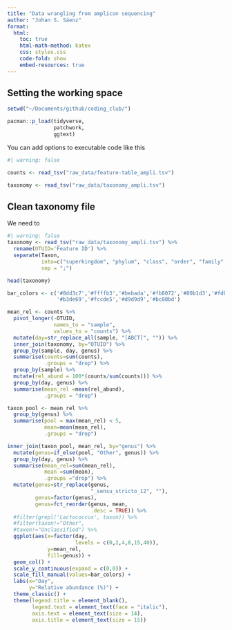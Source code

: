 ```yaml
---
title: "Data wrangling from amplicon sequencing"
author: "Johan S. Sáenz"
format:
  html:
    toc: true
    html-math-method: katex
    css: styles.css
    code-fold: show
    embed-resources: true
---
```


## Setting the working space

```r

setwd("~/Documents/github/coding_club/")

pacman::p_load(tidyverse,
               patchwork, 
               ggtext)
```

You can add options to executable code like this

```r
#| warning: false

counts <- read_tsv("raw_data/feature-table_ampli.tsv")

taxonomy <- read_tsv("raw_data/taxonomy_ampli.tsv")
```

## Clean taxonomy file

We need to

```r
#| warning: false
taxonomy <- read_tsv("raw_data/taxonomy_ampli.tsv") %>% 
  rename(OTUID='Feature ID') %>%
  separate(Taxon,
           into=c("superkingdom", "phylum", "class", "order", "family", "genus", "species"),
           sep = ";")

head(taxonomy)
```

```r
bar_colors <- c('#8dd3c7','#ffffb3','#bebada','#fb8072','#80b1d3','#fdb462',
                '#b3de69','#fccde5','#d9d9d9','#bc80bd')

mean_rel <- counts %>% 
  pivot_longer(-OTUID,
               names_to = "sample",
               values_to = "counts") %>% 
  mutate(day=str_replace_all(sample, "[ABCT]", "")) %>% 
  inner_join(taxonomy, by="OTUID") %>% 
  group_by(sample, day, genus) %>% 
  summarise(counts=sum(counts),
            .groups = "drop") %>% 
  group_by(sample) %>% 
  mutate(rel_abund = 100*(counts/sum(counts))) %>% 
  group_by(day, genus) %>%
  summarise(mean_rel =mean(rel_abund),
            .groups = "drop")

taxon_pool <- mean_rel %>%
  group_by(genus) %>%
  summarise(pool = max(mean_rel) < 5,
            mean=mean(mean_rel),
            .groups = "drop")  

inner_join(taxon_pool, mean_rel, by="genus") %>%
  mutate(genus=if_else(pool, "Other", genus)) %>%
  group_by(day, genus) %>%
  summarise(mean_rel=sum(mean_rel),
            mean =sum(mean),
            .groups ="drop") %>%
  mutate(genus=str_replace(genus,
                           "_sensu_stricto_12", ""),
         genus=factor(genus),
         genus=fct_reorder(genus, mean,
                           .desc = TRUE)) %>%
  #filter(grepl('Lactococcus', taxon)) %>%
  #filter(taxon!="Other",
  #taxon!="Unclassified") %>%
  ggplot(aes(x=factor(day,
                      levels = c(0,2,4,8,15,40)),
             y=mean_rel,
             fill=genus)) +
  geom_col() +
  scale_y_continuous(expand = c(0,0)) +
  scale_fill_manual(values=bar_colors) + 
  labs(x="Day",
       y="Relative abundance (%)") +
  theme_classic() +
  theme(legend.title = element_blank(),
        legend.text = element_text(face = "italic"),
        axis.text = element_text(size = 14),
        axis.title = element_text(size = 15))
```
